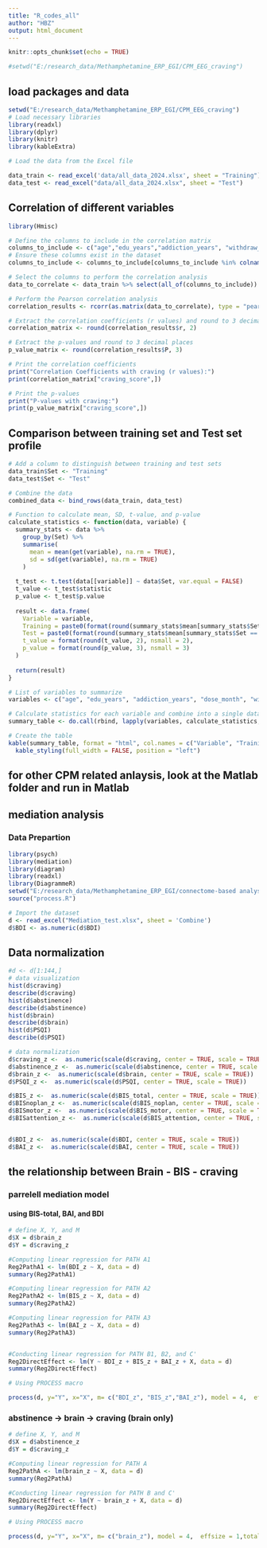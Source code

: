 ```yaml
---
title: "R_codes_all"
author: "HBZ"
output: html_document
---
```


```r
knitr::opts_chunk$set(echo = TRUE)
```

```r
#setwd("E:/research_data/Methamphetamine_ERP_EGI/CPM_EEG_craving")
```

## load packages and data
```r
setwd("E:/research_data/Methamphetamine_ERP_EGI/CPM_EEG_craving")
# Load necessary libraries
library(readxl)
library(dplyr)
library(knitr)
library(kableExtra)

# Load the data from the Excel file

data_train <- read_excel('data/all_data_2024.xlsx', sheet = "Training")
data_test <- read_excel("data/all_data_2024.xlsx", sheet = "Test")
```


## Correlation of different variables 
```r
library(Hmisc)

# Define the columns to include in the correlation matrix
columns_to_include <- c("age","edu_years","addiction_years", "withdraw_day",    "dose_month","craving_score","DSM","PSQI","BDI","BIS_total","BAI")
# Ensure these columns exist in the dataset
columns_to_include <- columns_to_include[columns_to_include %in% colnames(data_train)]

# Select the columns to perform the correlation analysis
data_to_correlate <- data_train %>% select(all_of(columns_to_include))

# Perform the Pearson correlation analysis
correlation_results <- rcorr(as.matrix(data_to_correlate), type = "pearson")

# Extract the correlation coefficients (r values) and round to 3 decimal places
correlation_matrix <- round(correlation_results$r, 2)

# Extract the p-values and round to 3 decimal places
p_value_matrix <- round(correlation_results$P, 3)

# Print the correlation coefficients
print("Correlation Coefficients with craving (r values):")
print(correlation_matrix["craving_score",])

# Print the p-values
print("P-values with craving:")
print(p_value_matrix["craving_score",])

```


## Comparison between training set and Test set profile
```r
# Add a column to distinguish between training and test sets
data_train$Set <- "Training"
data_test$Set <- "Test"

# Combine the data
combined_data <- bind_rows(data_train, data_test)

# Function to calculate mean, SD, t-value, and p-value
calculate_statistics <- function(data, variable) {
  summary_stats <- data %>%
    group_by(Set) %>%
    summarise(
      mean = mean(get(variable), na.rm = TRUE),
      sd = sd(get(variable), na.rm = TRUE)
    )
  
  t_test <- t.test(data[[variable]] ~ data$Set, var.equal = FALSE)
  t_value <- t_test$statistic
  p_value <- t_test$p.value
  
  result <- data.frame(
    Variable = variable,
    Training = paste0(format(round(summary_stats$mean[summary_stats$Set == "Training"], 2), nsmall = 2), " (", format(round(summary_stats$sd[summary_stats$Set == "Training"], 2), nsmall = 2), ")"),
    Test = paste0(format(round(summary_stats$mean[summary_stats$Set == "Test"], 2), nsmall = 2), " (", format(round(summary_stats$sd[summary_stats$Set == "Test"], 2), nsmall = 2), ")"),
    t_value = format(round(t_value, 2), nsmall = 2),
    p_value = format(round(p_value, 3), nsmall = 3)
  )
  
  return(result)
}

# List of variables to summarize
variables <- c("age", "edu_years", "addiction_years", "dose_month", "withdraw_day", "DSM", "PSQI", "BDI", "BIS_total", "BAI", "craving_score")

# Calculate statistics for each variable and combine into a single data frame
summary_table <- do.call(rbind, lapply(variables, calculate_statistics, data = combined_data))

# Create the table
kable(summary_table, format = "html", col.names = c("Variable", "Training (n=144)", "Test (n=47)", "t-value", "p-value")) %>%
  kable_styling(full_width = FALSE, position = "left")
```

## for other CPM related anlaysis, look at the Matlab folder and run in Matlab



## mediation analysis

### Data Prepartion

``` r
library(psych)
library(mediation)
library(diagram)
library(readxl)
library(DiagrammeR)
setwd("E:/research_data/Methamphetamine_ERP_EGI/connectome-based analysis/CPM_ZHB/CPM_formal/0718_update/supplement/scripts/mediation_test")
source("process.R")

# Import the dataset
d <- read_excel("Mediation_test.xlsx", sheet = 'Combine')
d$BDI <- as.numeric(d$BDI)
```

## Data normalization
```R
#d <- d[1:144,]
# data visualization
hist(d$craving)
describe(d$craving)
hist(d$abstinence)
describe(d$abstinence)
hist(d$brain)
describe(d$brain)
hist(d$PSQI)
describe(d$PSQI)

# data normalization
d$craving_z <-  as.numeric(scale(d$craving, center = TRUE, scale = TRUE))
d$abstinence_z <-  as.numeric(scale(d$abstinence, center = TRUE, scale = TRUE))
d$brain_z <-  as.numeric(scale(d$brain, center = TRUE, scale = TRUE))
d$PSQI_z <-  as.numeric(scale(d$PSQI, center = TRUE, scale = TRUE))

d$BIS_z <-  as.numeric(scale(d$BIS_total, center = TRUE, scale = TRUE))
d$BISnoplan_z <-  as.numeric(scale(d$BIS_noplan, center = TRUE, scale = TRUE))
d$BISmotor_z <-  as.numeric(scale(d$BIS_motor, center = TRUE, scale = TRUE))
d$BISattention_z <-  as.numeric(scale(d$BIS_attention, center = TRUE, scale = TRUE))


d$BDI_z <-  as.numeric(scale(d$BDI, center = TRUE, scale = TRUE))
d$BAI_z <-  as.numeric(scale(d$BAI, center = TRUE, scale = TRUE))
```

## the relationship between Brain - BIS - craving
### parrelell mediation model
#### using BIS-total, BAI, and BDI
```R
# define X, Y, and M
d$X = d$brain_z
d$Y = d$craving_z

#Computing linear regression for PATH A1
Reg2PathA1 <- lm(BDI_z ~ X, data = d)
summary(Reg2PathA1)

#Computing linear regression for PATH A2
Reg2PathA2 <- lm(BIS_z ~ X, data = d)
summary(Reg2PathA2)

#Computing linear regression for PATH A3
Reg2PathA3 <- lm(BAI_z ~ X, data = d)
summary(Reg2PathA3)


#Conducting linear regression for PATH B1, B2, and C'
Reg2DirectEffect <- lm(Y ~ BDI_z + BIS_z + BAI_z + X, data = d)
summary(Reg2DirectEffect)

# Using PROCESS macro 

process(d, y="Y", x="X", m= c("BDI_z", "BIS_z","BAI_z"), model = 4,  effsize = 1,total = 1,  normal = 1, boot = 5000, seed = 9999)  

```

### abstinence -> brain  -> craving (brain only)

```R
# define X, Y, and M
d$X = d$abstinence_z
d$Y = d$craving_z

#Computing linear regression for PATH A
Reg2PathA <- lm(brain_z ~ X, data = d)
summary(Reg2PathA)

#Conducting linear regression for PATH B and C'
Reg2DirectEffect <- lm(Y ~ brain_z + X, data = d)
summary(Reg2DirectEffect)

# Using PROCESS macro 

process(d, y="Y", x="X", m= c("brain_z"), model = 4,  effsize = 1,total = 1,  normal = 1, boot = 5000, seed = 9999)  

```